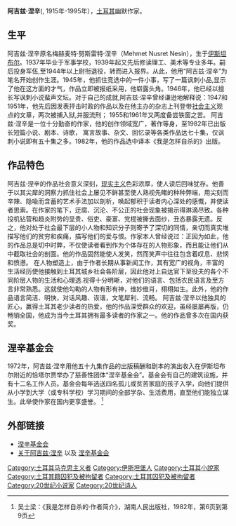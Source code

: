 '''阿吉兹·涅辛'''({{lang-tr|Aziz Nesin}}, 1915年-1995年），[[土耳其|土耳其]]幽默作家。
==生平==
阿吉兹·涅辛原名梅赫麦特·努斯雷特·涅辛（Mehmet Nusret Nesin），生于[[伊斯坦布尔|伊斯坦布尔]]。1937年毕业于军事学校，1939年起又先后修读理工、美术等专业多年。嗣后投身军伍,至1944年以上尉衔退役，转而进入报界。从此，他用“阿吉兹·涅辛”为笔名开始创作生涯。1945年，他抓住竞选中的一件小事，写了一篇讽刺小品,显示了他在这方面的才气，作品立即被报纸采用，他崭露头角。1946年，他已经以擅长写讽刺小说蜚声文坛。对于自己的成就,阿吉兹·涅辛曾经谦逊地解释说：{{cquote|写讽刺作品固然要有才华，但是讽刺和幽默更多地是社会的一种需要，我只不过在一定程度上反映了这种需要。}}1947和1951年，他先后因发表抨击时政的作品以及在他主办的杂志上刊登带[[社会主义|社会主义]]观点的文章，两次被捕入狱,并服流刑； 1955和1961年又两度备尝铁窗之苦。
阿吉兹·涅辛是一位十分勤奋的作家，他的创作领域宽广，著作等身，至1982年已出版长短篇小说、剧本、诗歌， 寓言故事、杂文、回忆录等各类作品达七十集，仅讽刺小说即有五十集之多。1982年，他的作品选中译本《我是怎样自杀的》出版。
==作品特色==
阿吉兹·涅辛的作品社会意义深刻，[[现实主义|现实主义]]色彩浓厚，使人读后回味犹存。他善于以其尖犀的洞察力抓住社会上屡见不鲜甚至使人熟视先睹的种种弊端，用尖刻而辛辣、隐喩而含蓄的艺术手法加以剖析，唤起郁积于读者内心深处的感慨，并使读者思索。在作家的笔下，迂腐、沉沦、不公正的社会现象被揭示得淋滴尽致。各种投机钻营和趋炎附势的显贵、俗吏、豪富、党棍被撕去面纱，丑态暴露无遗。反之，他对处于社会最下层的小人物和知识分子则寄予了深切的同情，亲切而真实堆描写他们的贫穷和疾痛，描写他们的爱与恨。作家本人曾经说过：{{cquote|我努力在自己的作品里剖析当代的土耳其社会。我在致力于这项工作时，力求象土耳其的劳动阶级作家一样，揭露存在于人们中间的和某些事件里所反映的社会弊病……我不是为了让人付之一笑而写讽刺作品，我的目的是要引起人们深思。}}正因为如此，他的作品总是切中时弊，不仅使读者看到作为个体存在的人物形象，而且能让他们从中截取社会的剖面。他的作品固然能使人发笑，然而笑声中往往包含着叹息、悲悯和愤懑。
在人物塑造上，由于作者长期从事新闻工作，其有宽广的视角，丰富的生活经历使他接触到土耳其城乡社会各阶层，因此他对上自达官下至役夫的各个不同阶层人物的生活和心理透.视得十分明晰，对他们的语言、包括农民语言及至方言非常熟悉。这就使他勾勒的人物有形有神，维妙维肖，栩栩如生。此外，他的作品语言简洁、明快，对话风趣、诙谐，文笔犀利、流畅。
阿吉兹·涅辛以他独具的匠心，赢得土耳其老少读者的热爱，他的作品深受群众的欢迎，虽经屡屡再版，仍畅销全国，他成为当今土耳其拥有最多读者的作家之一。他的作品曾多次在国内获奖。

==涅辛基金会==
1972年，阿吉兹·涅辛用他五十九集作品的出版稿酬和剧本的演出收入在伊斯坦布尔附近的恰塔尔贾举办了慈善性团体“涅辛基金会”。基金会有自己的建筑设施，并 有十二名工作人员。基金会每年选送四名孤儿或贫苦家庭的孩子入学，向他们提供从小学到大学（或专科学校）学习期间的全部学杂、生活费用，直至他们能独立谋生。此举使作家在国内更享盛誉。
<ref>吴士梁：《我是怎样自杀的·作者简介》，湖南人民出版社，1982年，第6页到第9页</ref>
{{reflist}}

==外部链接==
* [http://www.nesinvakfi.org/ 涅辛基金会] {{Wayback|url=http://www.nesinvakfi.org/ |date=20200805183200 }} {{tr icon}}
* [https://web.archive.org/web/20091026162254/http://geocities.com/unutmadik/vakif/pages/biog.html 关于阿吉兹·涅辛] 以及 [https://web.archive.org/web/20091026054036/http://geocities.com/unutmadik/vakif/pages/geneling.html 涅辛基金会] {{en icon}}
{{Authority control}}

[[Category:土耳其马克思主义者|Category:土耳其马克思主义者]]
[[Category:伊斯坦堡人|Category:伊斯坦堡人]]
[[Category:土耳其小說家|Category:土耳其小說家]]
[[Category:土耳其籍囚犯及被拘留者|Category:土耳其籍囚犯及被拘留者]]
[[Category:土耳其囚犯及被拘留者|Category:土耳其囚犯及被拘留者]]
[[Category:20世纪小说家|Category:20世纪小说家]]
[[Category:20世纪诗人|Category:20世纪诗人]]